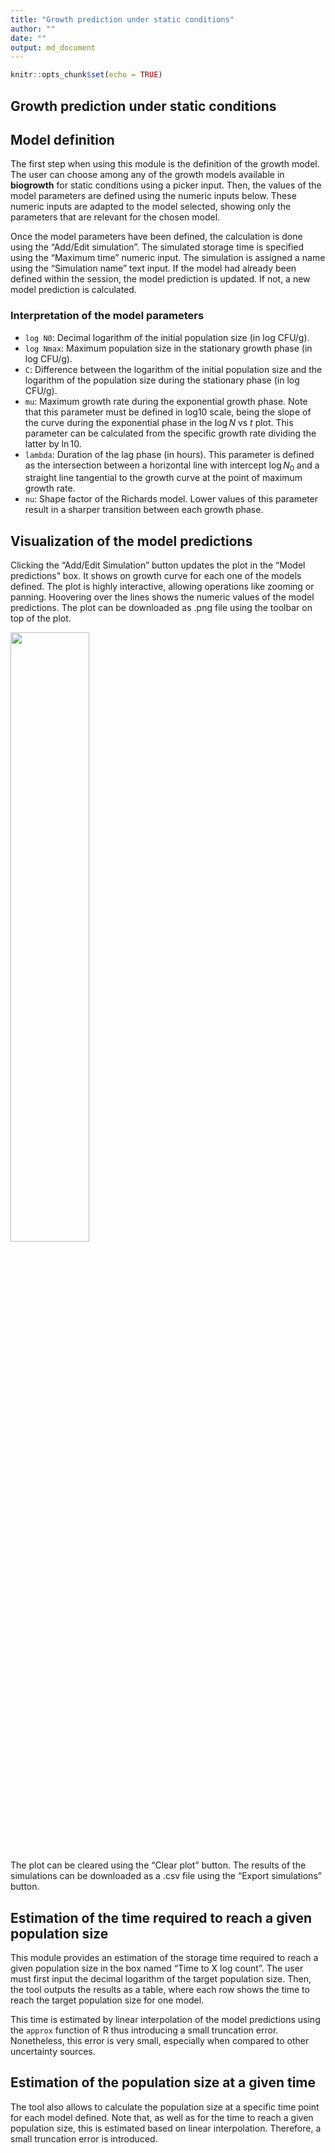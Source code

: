 ```yaml
---
title: "Growth prediction under static conditions"
author: ""
date: ""
output: md_document
---
```


```r
knitr::opts_chunk$set(echo = TRUE)
```

## Growth prediction under static conditions

## Model definition

The first step when using this module is the definition of the growth model. The user can choose among any of the growth models available in **biogrowth** for static conditions using a picker input. Then, the values of the model parameters are defined using the numeric inputs below. These numeric inputs are adapted to the model selected, showing only the parameters that are relevant for the chosen model.

Once the model parameters have been defined, the calculation is done using the "Add/Edit simulation". The simulated storage time is specified using the "Maximum time" numeric input. The simulation is assigned a name using the "Simulation name" text input. If the model had already been defined within the session, the model prediction is updated. If not, a new model prediction is calculated.

### Interpretation of the model parameters

* `log N0`: Decimal logarithm of the initial population size (in log CFU/g).
* `log Nmax`: Maximum population size in the stationary growth phase (in log CFU/g).
* `C`: Difference between the logarithm of the initial population size and the logarithm of the population size during the stationary phase (in log CFU/g).
* `mu`: Maximum growth rate during the exponential growth phase. Note that this parameter must be defined in log10 scale, being the slope of the curve during the exponential phase in the $\log N$ vs $t$ plot. This parameter can be calculated from the specific growth rate dividing the latter by $\ln 10$.
* `lambda`: Duration of the lag phase (in hours). This parameter is defined as the intersection between a horizontal line with intercept $\log N_0$ and a straight line tangential to the growth curve at the point of maximum growth rate.
* `nu`: Shape factor of the Richards model. Lower values of this parameter result in a sharper transition between each growth phase.

## Visualization of the model predictions

Clicking the "Add/Edit Simulation" button updates the plot in the "Model predictions" box. It shows on growth curve for each one of the models defined. The plot is highly interactive, allowing operations like zooming or panning. Hoovering over the lines shows the numeric values of the model predictions. The plot can be downloaded as .png file using the toolbar on top of the plot.

![](./img/plot_static_pred.png){width=50%}

The plot can be cleared using the "Clear plot" button. The results of the simulations can be downloaded as a .csv file using the "Export simulations" button.

## Estimation of the time required to reach a given population size

This module provides an estimation of the storage time required to reach a given population size in the box named "Time to X log count". The user must first input the decimal logarithm of the target population size. Then, the tool outputs the results as a table, where each row shows the time to reach the target population size for one model.

This time is estimated by linear interpolation of the model predictions using the `approx` function of R thus introducing a small truncation error. Nonetheless, this error is very small, especially when compared to other uncertainty sources. 

## Estimation of the population size at a given time

The tool also allows to calculate the population size at a specific time point for each model defined. Note that, as well as for the time to reach a given population size, this is estimated based on linear interpolation. Therefore, a small truncation error is introduced.












